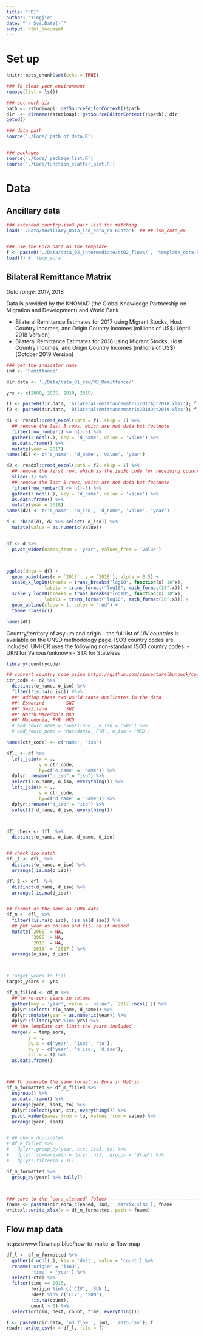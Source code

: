 ```yaml
---
title: "FDI"
author: "Yingjie"
date: "`r Sys.Date()`"
output: html_document
---
```



# Set up
```r
knitr::opts_chunk$set(echo = TRUE)

### To clear your environment 
remove(list = ls())

### set work dir
path <- rstudioapi::getSourceEditorContext()$path
dir  <- dirname(rstudioapi::getSourceEditorContext()$path); dir
getwd()

### data path 
source('./Code/_path of data.R')


### packages
source('./Code/_package list.R')
source('./Code/function_scatter_plot.R')

```


# Data

## Ancillary data
```r

### extended country-iso3 pair list for matching
load('./Data/Ancillary_Data_iso_eora_ex.RData')  ## ## iso_eora_ex


### use the Eora data as the template 
f <- paste0('./Data/data_02_intermediate/dt02_flows/', 'template_eora.RData')
load(f) # `temp_eora`
```



## Bilateral Remittance Matrix 

  *Data range*: 2017, 2018

  Data is provided by the KNOMAD (the Global Knowledge Partnership on Migration and Development) and World Bank

  - Bilateral Remittance Estimates for 2017 using Migrant Stocks, Host Country Incomes, and Origin Country Incomes (millions of US$) (April 2018 Version)		
  - Bilateral Remittance Estimates for 2018 using Migrant Stocks, Host Country Incomes, and Origin Country Incomes (millions of US$) (October 2019 Version)	
  
```r
### get the indicator name
ind <- 'Remittance'

dir.data <- './Data/data_01_raw/WB_Remittance/'

yrs <- c(2000, 2005, 2010, 2015)

f1 <- paste0(dir.data, 'bilateralremittancematrix2017Apr2018.xlsx'); f
f2 <- paste0(dir.data, 'Bilateralremittancematrix2018Oct2019.xlsx'); f

d1 <- readxl::read_excel(path = f1, skip = 1) %>%
  ## remove the last 5 rows, which are not data but footnote
  filter(row_number() <= n()-5) %>%
  gather(2:ncol(.), key = 'd_name', value = 'value') %>%
  as.data.frame() %>%
  mutate(year = 2017)
names(d1) <- c('o_name', 'd_name', 'value', 'year')

d2 <- readxl::read_excel(path = f2, skip = 1) %>%
  ## remove the first row, which is the iso3c code for receiving countries 
  slice(-1) %>%
  ## remove the last 5 rows, which are not data but footnote
  filter(row_number() <= n()-5) %>%
  gather(3:ncol(.), key = 'd_name', value = 'value') %>%
  as.data.frame() %>%
  mutate(year = 2018)
names(d2) <- c('o_name', 'o_iso', 'd_name', 'value', 'year')

d <- rbind(d1, d2 %>% select(-o_iso)) %>%
  mutate(value = as.numeric(value))


df <- d %>%
  pivot_wider(names_from = 'year', values_from = 'value') 



ggplot(data = df) +
  geom_point(aes(x = `2017`, y = `2018`), alpha = 0.5) +
  scale_x_log10(breaks = trans_breaks("log10", function(x) 10^x),
              labels = trans_format("log10", math_format(10^.x))) +
  scale_y_log10(breaks = trans_breaks("log10", function(x) 10^x),
              labels = trans_format("log10", math_format(10^.x))) +
  geom_abline(slope = 1, color = 'red') + 
  theme_classic()

names(df)

```


  Country/territory of asylum and origin – the full list of *UN countries* is available on the UNSD methodology page. 
  ISO3 country codes are included. UNHCR uses the following non-standard ISO3 country codes:
  - UKN for Various/unknown
  - STA for Stateless

```r

library(countrycode)

## convert country code using https://github.com/vincentarelbundock/countrycode
ctr_code <- d2 %>%
  distinct(o_name, o_iso) %>%
  filter(!is.na(o_iso)) #%>%
  ##' adding these two would cause duplicates in the data 
  ##' Eswatini        SWZ
  ##' Swaziland       SWZ
  ##' North Macedonia MKD
  ##' Macedonia, FYR  MKD
  # add_row(o_name = 'Swaziland', o_iso = 'SWZ') %>%
  # add_row(o_name = 'Macedonia, FYR', o_iso = 'MKD')

names(ctr_code) <- c('name', 'iso')

```


```r

dfl_ <- df %>%
  left_join(x = .,
            y = ctr_code,
            by=c('o_name' = 'name')) %>%
  dplyr::rename("o_iso" = "iso") %>%
  select(1:o_name, o_iso, everything()) %>%
  left_join(x = .,
            y = ctr_code,
            by=c('d_name' = 'name')) %>%
  dplyr::rename("d_iso" = "iso") %>%
  select(1:d_name, d_iso, everything())



dfl_check <- dfl_ %>%
  distinct(o_name, o_iso, d_name, d_iso)


## check iso match
dfl_1 <- dfl_ %>%
  distinct(o_name, o_iso) %>%
  arrange(!is.na(o_iso))

dfl_2 <- dfl_ %>%
  distinct(d_name, d_iso) %>%
  arrange(!is.na(d_iso))


## format as the same as EORA data
df_m <- dfl_ %>%
  filter(!is.na(o_iso), !is.na(d_iso)) %>%
  ## put year as column and fill na if needed
  mutate(`2000` = NA, 
         `2005` = NA,
         `2010` = NA,
         `2015` = `2017`) %>%
  arrange(o_iso, d_iso)



# Target years to fill
target_years <- yrs

df_m_filled <- df_m %>%
  ## to re-sort years in column
  gather(key = 'year', value = 'value', `2017`:ncol(.)) %>%
  dplyr::select(-c(o_name, d_name)) %>%
  dplyr::mutate(year = as.numeric(year)) %>%
  dplyr::filter(year %in% yrs) %>%
  ## the template can limit the years included
  merge(x = temp_eora,
        y = .,
        by.x = c('year', 'iso3', 'to'),
        by.y = c('year', 'o_iso', 'd_iso'), 
        all.x = T) %>%
  as.data.frame()



### To generate the same format as Eora in Matrix
df_m_formatted <- df_m_filled %>%
  ungroup() %>%
  as.data.frame() %>%
  arrange(year, iso3, to) %>%
  dplyr::select(year, ctr, everything()) %>%
  pivot_wider(names_from = to, values_from = value) %>%
  arrange(year, iso3)


# ## check duplicates 
# df_m_filled %>%
#   dplyr::group_by(year, ctr, iso3, to) %>%
#   dplyr::summarise(n = dplyr::n(), .groups = "drop") %>%
#   dplyr::filter(n > 1L)

df_m_formatted %>%
  group_by(year) %>% tally()



### save to the `eora_cleaned` folder ----------------------------------------------------
fname <- paste0(dir.eora_cleaned, ind, '_matrix.xlsx'); fname
writexl::write_xlsx(x = df_m_formatted, path = fname)
```

## Flow map data 
  https://www.flowmap.blue/how-to-make-a-flow-map
  
```r

df_l <- df_m_formatted %>%
  gather(4:ncol(.), key = 'dest', value = 'count') %>%
  rename('origin' = 'iso3', 
         'time' = 'year') %>%
  select(-ctr) %>%
  filter(time == 2015, 
         !origin %in% c('CIV', 'SUN'),
         !dest %in% c('CIV', 'SUN'),
         !is.na(count),
         count > 0) %>%
  select(origin, dest, count, time, everything())

f <- paste0(dir.data, 'od_flow_', ind, '_2015.csv'); f
readr::write_csv(x = df_l, file = f)

```



